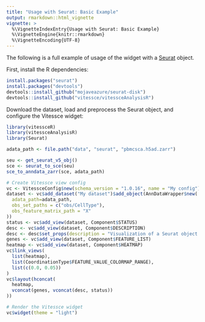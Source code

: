 ```yaml
---
title: "Usage with Seurat: Basic Example"
output: rmarkdown::html_vignette
vignette: >
  %\VignetteIndexEntry{Usage with Seurat: Basic Example}
  %\VignetteEngine{knitr::rmarkdown}
  %\VignetteEncoding{UTF-8}
---
```


The following is a full example of usage of the widget with a [Seurat](https://satijalab.org/seurat/) object.


First, install the R dependencies:

```r
install.packages("seurat")
install.packages("devtools")
devtools::install_github("mojaveazure/seurat-disk")
devtools::install_github("vitessce/vitessceAnalysisR")
```


Download the dataset, load and preprocess the Seurat object, and configure the Vitessce widget:

```r
library(vitessceR)
library(vitessceAnalysisR)
library(Seurat)

adata_path <- file.path("data", "seurat", "pbmcsca.h5ad.zarr")

seu <- get_seurat_v5_obj()
sce <- seurat_to_sce(seu)
sce_to_anndata_zarr(sce, adata_path)

# Create Vitessce view config
vc <- VitessceConfig$new(schema_version = "1.0.16", name = "My config")
dataset <- vc$add_dataset("My dataset")$add_object(AnnDataWrapper$new(
  adata_path=adata_path,
  obs_set_paths = c("obs/CellType"),
  obs_feature_matrix_path = "X"
))
status <- vc$add_view(dataset, Component$STATUS)
desc <- vc$add_view(dataset, Component$DESCRIPTION)
desc <- desc$set_props(description = "Visualization of a Seurat object containing the PBMC 3K dataset.")
genes <- vc$add_view(dataset, Component$FEATURE_LIST)
heatmap <- vc$add_view(dataset, Component$HEATMAP)
vc$link_views(
  list(heatmap),
  list(CoordinationType$FEATURE_VALUE_COLORMAP_RANGE),
  list(c(0.0, 0.05))
)
vc$layout(hconcat(
  heatmap,
  vconcat(genes, vconcat(desc, status))
))

# Render the Vitessce widget
vc$widget(theme = "light")
```



